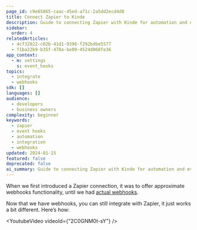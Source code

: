 ```yaml
---
page_id: c9e65865-caac-45ed-a71c-2a5dd2ecd4d8
title: Connect Zapier to Kinde
description: Guide to connecting Zapier with Kinde for automation and event-driven workflows using webhooks and event hooks
sidebar:
  order: 4
relatedArticles:
  - 4cf32822-c02b-41d1-9396-f292bdbe5577
  - f1ba22b9-b35f-478a-be09-4524d060fe36
app_context:
  - m: settings
    s: event_hooks
topics:
  - integrate
  - webhooks
sdk: []
languages: []
audience:
  - developers
  - business owners
complexity: beginner
keywords:
  - zapier
  - event hooks
  - automation
  - integration
  - webhooks
updated: 2024-01-15
featured: false
deprecated: false
ai_summary: Guide to connecting Zapier with Kinde for automation and event-driven workflows using webhooks and event hooks.
---
```


When we first introduced a Zapier connection, it was to offer approximate webhooks functionality, until we had [actual webhooks](/integrate/webhooks/about-webhooks/).

Now that we have webhooks, you can still integrate with Zapier, it just works a bit different. Here’s how:

<YoutubeVideo videoId={"2C0GNM0t-sY"} />
